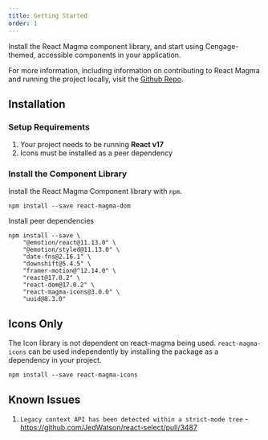 ```yaml
---
title: Getting Started
order: 1
---
```


<PageContent componentName="getting_started" type="api_intro">

<LeadParagraph>
  Install the React Magma component library, and start using Cengage-themed,
  accessible components in your application.
</LeadParagraph>

For more information, including information on contributing to React Magma and running the project locally, visit the [Github Repo](https://github.com/cengage/react-magma).

## Installation

### Setup Requirements

1. Your project needs to be running **React v17**
2. Icons must be installed as a peer dependency

### Install the Component Library

Install the React Magma Component library with `npm`.

```sh-title-noRender-noCodeSandbox
npm install --save react-magma-dom
```

Install peer dependencies

```sh-title-noRender-noCodeSandbox
npm install --save \
    "@emotion/react@11.13.0" \
    "@emotion/styled@11.13.0" \
    "date-fns@2.16.1" \
    "downshift@5.4.5" \
    "framer-motion@^12.14.0" \
    "react@17.0.2" \
    "react-dom@17.0.2" \
    "react-magma-icons@3.0.0" \
    "uuid@8.3.0"
```

## Icons Only

The Icon library is not dependent on react-magma being used. `react-magma-icons` can be used independently by installing the package as a dependency in your project.

```sh-title-noRender-noCodeSandbox
npm install --save react-magma-icons
```

## Known Issues

1. `Legacy context API has been detected within a strict-mode tree` - https://github.com/JedWatson/react-select/pull/3487

</PageContent>
